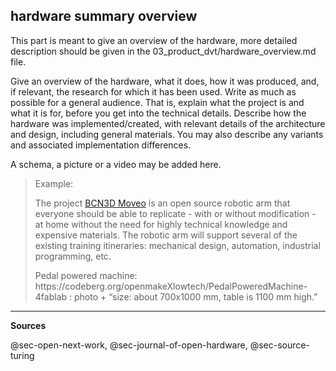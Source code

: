 ## hardware summary overview {#sec-hardware-summary-overview}

This part is meant to give an overview of the hardware, more detailed description should be given in the 03_product_dvt/hardware_overview.md file.

Give an overview of the hardware, what it does, how it was produced, and, if relevant, the research for which it has been used.
Write as much as possible for a general audience.
That is, explain what the project is and what it is for, before you get into the technical details.
Describe how the hardware was implemented/created, with relevant details of the architecture and design, including general materials.
You may also describe any variants and associated implementation differences.

A schema, a picture or a video may be added here.

> Example:
>
> The project [BCN3D Moveo](https://github.com/BCN3D/BCN3D-Moveo/) is an open source robotic arm that everyone should be able to replicate - with or without modification - at home without the need for highly technical knowledge and expensive materials.
> The robotic arm will support several of the existing training itineraries: mechanical design, automation, industrial programming, etc.
>
> Pedal powered machine: https://codeberg.org/openmakeXlowtech/PedalPoweredMachine-4fablab : photo + "size: about 700x1000 mm, table is 1100 mm high."

------------------------------------------------------------------------

**Sources**

@sec-open-next-work, @sec-journal-of-open-hardware, @sec-source-turing
